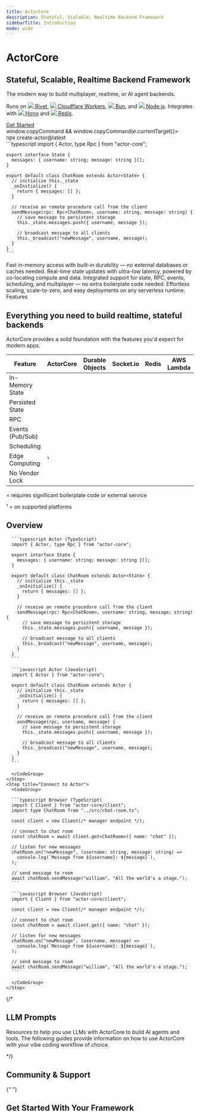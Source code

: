 ```yaml
---
title: ActorCore
description: Stateful, Scalable, Realtime Backend Framework
sidebarTitle: Introduction
mode: wide
---
```


<CardGroup cols={2}>
  <div>
    <h1 style={{ fontSize: "1.875rem", fontWeight: "bold", marginBottom: "0.5rem", color: "#ff4f00" }}>ActorCore</h1>
    <h2 style={{ fontSize: "1.25rem", marginBottom: "1rem", color: "white" }}>Stateful, Scalable, Realtime Backend Framework</h2>
    <p style={{ fontSize: "1.125rem", marginBottom: "1rem" }}>The modern way to build multiplayer, realtime, or AI agent backends.</p>
    <p style={{ fontSize: "1.125rem" }}>
      Runs on 
      <a class="no-break" href="https://rivet.gg/docs/setup"><img class="inline-icon" src="/images/platforms/rivet-white.svg" /> Rivet</a>, 
      <a class="no-break" href="/platforms/cloudflare-workers"><img class="inline-icon" src="/images/platforms/cloudflare-workers.svg" /> Cloudflare Workers</a>, 
      <a class="no-break" href="/platforms/bun"><img class="inline-icon" src="/images/platforms/bun.svg" /> Bun</a>, and 
      <a class="no-break" href="/platforms/nodejs"><img class="inline-icon" src="/images/platforms/nodejs.svg" /> Node.js</a>.
	  Integrates with 
      <a class="no-break" href="/integrations/hono"><img class="inline-icon" src="/images/platforms/hono.svg" /> Hono</a> and 
      <a class="no-break" href="/drivers/redis"><img class="inline-icon" src="/images/platforms/redis.svg" /> Redis</a>.
    </p> 
    <div className="buttons-container">
      <a href="/concepts/overview" className="button button-orange">Get Started</a>
      <div className="copy-command-container copy-command-button" 
        onClick={(e) => window.copyCommand && window.copyCommand(e.currentTarget)}>
        <div className="copy-command-text">
          npx create-actor@latest
        </div>
        <div className="icon-container">
          <div className="copy-icon"><Icon icon="copy" /></div>
          <div className="check-icon"><Icon icon="check" /></div>
        </div>
      </div>
    </div>
  </div>
  <div style={{ marginTop: "-1.25rem", overflow: "hidden" /* fix scrolling bug */ }}>
    ```typescript
    import { Actor, type Rpc } from "actor-core";

    export interface State {
      messages: { username: string; message: string }[];
    }

    export default class ChatRoom extends Actor<State> {
      // initialize this._state
      _onInitialize() {
        return { messages: [] };
      }

      // receive an remote procedure call from the client
      sendMessage(rpc: Rpc<ChatRoom>, username: string, message: string) {
        // save message to persistent storage
        this._state.messages.push({ username, message });

        // broadcast message to all clients
        this._broadcast("newMessage", username, message);
      }
    }
    ```

  </div>
</CardGroup>

<div style={{ height: "16px" }} />

<CardGroup cols={4}>
  <Card title="Persistent, In-Memory State" icon="floppy-disk">
    Fast in-memory access with built-in durability — no external databases or
    caches needed.
  </Card>
  <Card title="Ultra-Fast State Updates" icon="bolt">
    Real-time state updates with ultra-low latency, powered by co-locating
    compute and data.
  </Card>
  <Card title="Batteries Included" icon="hammer-brush">
    Integrated support for state, RPC, events, scheduling, and multiplayer — no
    extra boilerplate code needed.
  </Card>
  <Card title="Serverless & Scalable" icon="microchip">
    Effortless scaling, scale-to-zero, and easy deployments on any serverless
    runtime.
  </Card>
</CardGroup>

<div style={{ height: "16px" }} />

<div class="text-center text-white text-xl font-semibold not-prose mt-8 mb-4">
  Features
</div>

<CardGroup cols={3}>
  <Card
    title="State"
    href="/concepts/state"
    icon="floppy-disk"
    horizontal={true}
  />
  <Card title="RPC" href="/concepts/remote-procedure-calls" icon="code" horizontal={true} />
  <Card
    title="Events"
    href="/concepts/events"
    icon="tower-cell"
    horizontal={true}
  />
  <Card
    title="Scheduling"
    href="/concepts/schedule"
    icon="clock"
    horizontal={true}
  />
  <Card
    title="Connections & Multiplayer"
    href="/concepts/connections"
    icon="network-wired"
    horizontal={true}
  />
  <Card
    title="Metadata"
    href="/concepts/metadata"
    icon="tag"
    horizontal={true}
  />
</CardGroup>

<div style={{ height: "128px" }} />

<div class="text-center">
	<h2>Everything you need to build realtime, stateful backends</h2>
	<p>ActorCore provides a solid foundation with the features you'd expect for modern apps.</p>

  <table style={{ marginLeft: "auto", marginRight: "auto", width: "max-content" }}>
    <thead>
      <tr>
        <th>Feature</th>
        <th>ActorCore</th>
        <th>Durable Objects</th>
        <th>Socket.io</th>
        <th>Redis</th>
        <th>AWS Lambda</th>
      </tr>
    </thead>
    <tbody>
      <tr>
        <td>In-Memory State</td>
        <td><Icon icon="check" iconType="solid" /></td>
        <td><Icon icon="check" iconType="solid" /></td>
        <td><Icon icon="check" iconType="solid" /></td>
        <td><Icon icon="check" iconType="solid" /></td>
        <td></td>
      </tr>
      <tr>
        <td>Persisted State</td>
        <td><Icon icon="check" iconType="solid" /></td>
        <td><Icon icon="check" iconType="solid" /></td>
        <td></td>
        <td></td>
        <td></td>
      </tr>
      <tr>
        <td>RPC</td>
        <td><Icon icon="check" iconType="solid" /></td>
        <td><Icon icon="check" iconType="solid" /></td>
        <td><Icon icon="check" iconType="solid" /></td>
        <td></td>
        <td><Icon icon="check" iconType="solid" /></td>
      </tr>
      <tr>
        <td>Events (Pub/Sub)</td>
        <td><Icon icon="check" iconType="solid" /></td>
        <td><Icon icon="minus" color="gray" iconType="solid" /></td>
        <td><Icon icon="check" iconType="solid" /></td>
        <td><Icon icon="check" iconType="solid" /></td>
        <td></td>
      </tr>
      <tr>
        <td>Scheduling</td>
        <td><Icon icon="check" iconType="solid" /></td>
        <td><Icon icon="minus" color="gray" iconType="solid" /></td>
        <td></td>
        <td></td>
        <td><Icon icon="minus" color="gray" iconType="solid" /></td>
      </tr>
      <tr>
        <td>Edge Computing</td>
        <td><Icon icon="check" iconType="solid" />¹</td>
        <td><Icon icon="check" iconType="solid" /></td>
        <td></td>
        <td></td>
        <td><Icon icon="check" iconType="solid" /></td>
      </tr>
      <tr>
        <td>No Vendor Lock</td>
        <td><Icon icon="check" iconType="solid" /></td>
        <td></td>
        <td><Icon icon="check" iconType="solid" /></td>
        <td><Icon icon="check" iconType="solid" /></td>
        <td></td>
      </tr>
    </tbody>
  </table>

  <p class="text-center"><Icon icon="minus" color="gray" iconType="solid" /> = requires significant boilerplate code or external service</p>
  <p class="text-center">¹ = on supported platforms</p>
</div>

<div style={{ height: "96px" }} />

## Overview

<Steps>
    <Step title="Create Actor">
      <CodeGroup>

      ```typescript Actor (TypeScript)
      import { Actor, type Rpc } from "actor-core";

      export interface State {
        messages: { username: string; message: string }[];
      }

      export default class ChatRoom extends Actor<State> {
        // initialize this._state
        _onInitialize() {
          return { messages: [] };
        }

        // receive an remote procedure call from the client
        sendMessage(rpc: Rpc<ChatRoom>, username: string, message: string) {
          // save message to persistent storage
          this._state.messages.push({ username, message });

          // broadcast message to all clients
          this._broadcast("newMessage", username, message);
        }
      }
      ```

      ```javascript Actor (JavaScript)
      import { Actor } from "actor-core";

      export default class ChatRoom extends Actor {
        // initialize this._state
        _onInitialize() {
          return { messages: [] };
        }

        // receive an remote procedure call from the client
        sendMessage(rpc, username, message) {
          // save message to persistent storage
          this._state.messages.push({ username, message });

          // broadcast message to all clients
          this._broadcast("newMessage", username, message);
        }
      }
      ```

      </CodeGroup>
    </Step>
    <Step title="Connect to Actor">
      <CodeGroup>

      ```typescript Browser (TypeScript)
      import { Client } from "actor-core/client";
      import type ChatRoom from "../src/chat-room.ts";

      const client = new Client(/* manager endpoint */);

      // connect to chat room
      const chatRoom = await client.get<ChatRoom>({ name: "chat" });

      // listen for new messages
      chatRoom.on("newMessage", (username: string, message: string) =>
        console.log(`Message from ${username}: ${message}`),
      );

      // send message to room
      await chatRoom.sendMessage("william", "All the world's a stage.");
      ```

      ```javascript Browser (JavaScript)
      import { Client } from "actor-core/client";

      const client = new Client(/* manager endpoint */);

      // connect to chat room
      const chatRoom = await client.get({ name: "chat" });

      // listen for new messages
      chatRoom.on("newMessage", (username, message) =>
        console.log(`Message from ${username}: ${message}`),
      );

      // send message to room
      await chatRoom.sendMessage("william", "All the world's a stage.");
      ```

      </CodeGroup>
    </Step>

</Steps>

{/*

## LLM Prompts

Resources to help you use LLMs with ActorCore to build AI agents and tools. The following guides provide information on how to use ActorCore with your vibe coding workflow of choice.

<CardGroup cols={3}>
  <Card title="Cursor" href="/llm/cursor" horizontal={true} />
  <Card title="Windsurf" href="/llm/windsurf" horizontal={true} />
  <Card title="Claude Code" href="/llm/claude" horizontal={true} />
  <Card title="llms.txt" href="/llm/llms" horizontal={true} />
  <Card title="llms-full.txt" href="/llm/llms-full" horizontal={true} />
  <Card title="prompt.txt" href="/llm/prompt" horizontal={true} />
</CardGroup>

*/}

## Community & Support

{" "}

<CardGroup cols={3}>
  <Card
    title="GitHub Discussions"
    icon="github"
    horizontal={true}
    href="https://github.com/rivet-gg/actor-core/discussions"
  />
  <Card
    title="GitHub Issues"
    icon="github"
    horizontal={true}
    href="https://github.com/rivet-gg/actor-core/issues"
  />
  <Card
    title="X"
    icon="x-twitter"
    horizontal={true}
    href="https://x.com/rivet_gg"
  />
  <Card
    title="Bluesky"
    icon="bluesky"
    horizontal={true}
    href="https://bsky.app/profile/rivet.gg"
  />
  <Card
    title="Discord"
    icon="discord"
    horizontal={true}
    href="https://rivet.gg/discord"
  />
</CardGroup>

## Get Started With Your Framework

<CardGroup cols={4}>
	<Card title="Rivet" href="https://rivet.gg/docs/setup" horizontal={true} />
	<Card title="Cloudflare Workers" href="/platforms/cloudflare-workers" horizontal={true} />
	<Card title="Bun" href="/platforms/bun" horizontal={true} />
	<Card title="Node.js" href="/platforms/nodejs" horizontal={true} />
</CardGroup>

